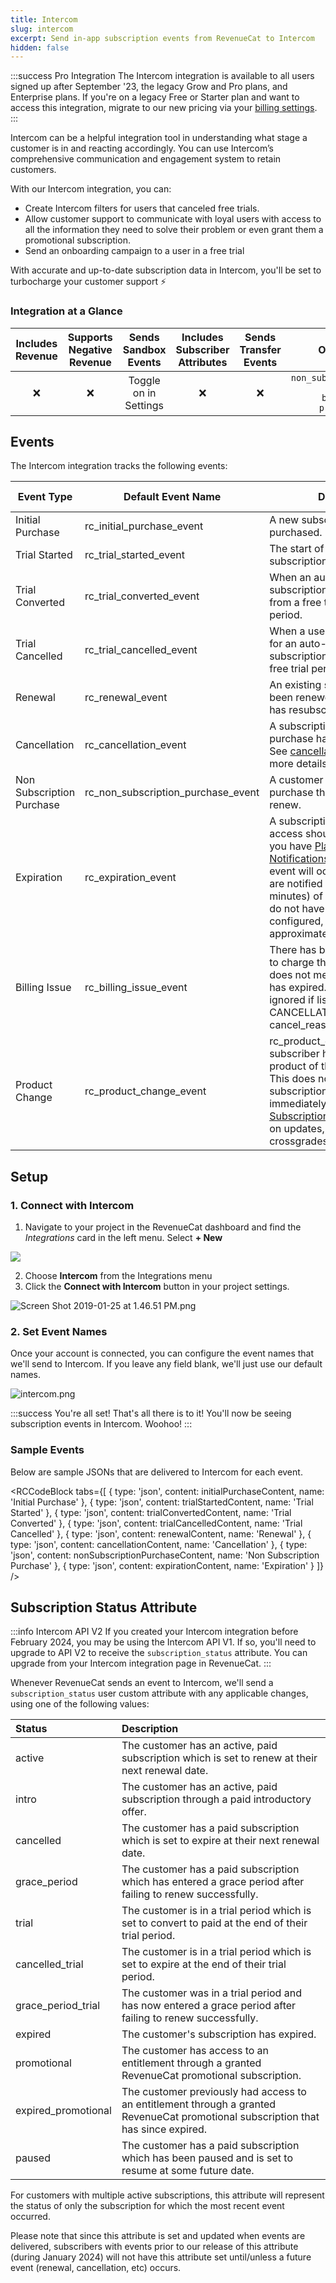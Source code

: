 ```yaml
---
title: Intercom
slug: intercom
excerpt: Send in-app subscription events from RevenueCat to Intercom
hidden: false
---
```


:::success Pro Integration
The Intercom integration is available to all users signed up after September '23, the legacy Grow and Pro plans, and Enterprise plans. If you're on a legacy Free or Starter plan and want to access this integration, migrate to our new pricing via your [billing settings](https://app.revenuecat.com/settings/billing).
:::

Intercom can be a helpful integration tool in understanding what stage a customer is in and reacting accordingly. You can use Intercom’s comprehensive communication and engagement system to retain customers.

With our Intercom integration, you can:

- Create Intercom filters for users that canceled free trials.
- Allow customer support to communicate with loyal users with access to all the information they need to solve their problem or even grant them a promotional subscription.
- Send an onboarding campaign to a user in a free trial

With accurate and up-to-date subscription data in Intercom, you'll be set to turbocharge your customer support ⚡️

### Integration at a Glance

| Includes Revenue | Supports Negative Revenue | Sends Sandbox Events  | Includes Subscriber Attributes | Sends Transfer Events |                                       Optional Event Types                                        |
| :--------------: | :-----------------------: | :-------------------: | :----------------------------: | :-------------------: | :-----------------------------------------------------------------------------------------------: |
|        ❌        |            ❌             | Toggle on in Settings |               ❌               |          ❌           | `non_subscription_purchase_event` `expiration_event` `billing_issue_event` `product_change_event` |

## Events

The Intercom integration tracks the following events:

| Event Type               | Default Event Name             | Description                                                                                                                                                                                                                                                                                                                                                                                                                | App Store | Play Store | Amazon | Stripe | Promo |
|--------------------------|--------------------------------|----------------------------------------------------------------------------------------------------------------------------------------------------------------------------------------------------------------------------------------------------------------------------------------------------------------------------------------------------------------------------------------------------------------------------|-----------|------------|--------|--------|-------|
| Initial Purchase         | rc_initial_purchase_event      | A new subscription has been purchased.                                                                                                                                                                                                                                                                                                                                                                                     | ✅         | ✅          | ✅      | ✅      | ❌     |
| Trial Started            | rc_trial_started_event         | The start of an auto-renewing subscription product free trial.                                                                                                                                                                                                                                                                                                                                                             | ✅         | ✅          | ✅      | ✅      | ❌     |
| Trial Converted          | rc_trial_converted_event       | When an auto-renewing subscription product converts from a free trial to normal paid period.                                                                                                                                                                                                                                                                                                                                | ✅         | ✅          | ✅      | ✅      | ❌     |
| Trial Cancelled          | rc_trial_cancelled_event       | When a user turns off renewals for an auto-renewing subscription product during a free trial period.                                                                                                                                                                                                                                                                                                                        | ✅         | ✅          | ✅      | ✅      | ❌     |
| Renewal                  | rc_renewal_event               | An existing subscription has been renewed or a lapsed user has resubscribed.                                                                                                                                                                                                                                                                                                                                               | ✅         | ✅          | ✅      | ✅      | ❌     |
| Cancellation             | rc_cancellation_event          | A subscription or non-renewing purchase has been cancelled. See [cancellation reasons](/integrations/webhooks/event-types-and-fields#cancellation-and-expiration-reasons) for more details.                                                                                                                                                                                                                        | ✅         | ✅          | ✅      | ✅      | ✅     |
| Non Subscription Purchase| rc_non_subscription_purchase_event | A customer has made a purchase that will not auto-renew.                                                                                                                                                                                                                                                                                                                                                                    | ✅         | ✅          | ✅      | ✅      | ✅     |
| Expiration               | rc_expiration_event            | A subscription has expired and access should be removed. If you have [Platform Server Notifications](/platform-resources/server-notifications) configured, this event will occur as soon as we are notified (within seconds to minutes) of the expiration. If you do not have notifications configured, delays may be approximately 1 hour.                                                                         | ✅         | ✅          | ✅      | ✅      | ✅     |
| Billing Issue            | rc_billing_issue_event         | There has been a problem trying to charge the subscriber. This does not mean the subscription has expired. Can be safely ignored if listening to CANCELLATION event + cancel_reason=BILLING_ERROR.                                                                                                                                                                                                                         | ✅         | ✅          | ✅      | ✅      | ❌     |
| Product Change           | rc_product_change_event        | rc_product_change_event A subscriber has changed the product of their subscription. This does not mean the new subscription is in effect immediately. See [Managing Subscriptions](/subscription-guidance/managing-subscriptions) for more details on updates, downgrades, and crossgrades.                                                                                                                          | ✅         | ✅          | ❌      | ✅      | ❌     |

## Setup

### 1. Connect with Intercom

1. Navigate to your project in the RevenueCat dashboard and find the _Integrations_ card in the left menu. Select **+ New**

![](https://files.readme.io/29eadd0-app.revenuecat.com_projects_85ff18c7_collaborators_1.png)

2. Choose **Intercom** from the Integrations menu
3. Click the **Connect with Intercom** button in your project settings.

![](https://files.readme.io/25cc36c-Screen_Shot_2019-01-25_at_1.46.51_PM.png "Screen Shot 2019-01-25 at 1.46.51 PM.png")

### 2. Set Event Names

Once your account is connected, you can configure the event names that we'll send to Intercom. If you leave any field blank, we'll just use our default names.

![](https://files.readme.io/1046464-intercom.png "intercom.png")

:::success You're all set!
That's all there is to it! You'll now be seeing subscription events in Intercom. Woohoo!
:::

### Sample Events

Below are sample JSONs that are delivered to Intercom for each event.


<RCCodeBlock tabs={[
    { type: 'json', content: initialPurchaseContent, name: 'Initial Purchase' },
    { type: 'json', content: trialStartedContent, name: 'Trial Started' },
    { type: 'json', content: trialConvertedContent, name: 'Trial Converted' },
    { type: 'json', content: trialCancelledContent, name: 'Trial Cancelled' },
    { type: 'json', content: renewalContent, name: 'Renewal' },
    { type: 'json', content: cancellationContent, name: 'Cancellation' },
    { type: 'json', content: nonSubscriptionPurchaseContent, name: 'Non Subscription Purchase' },
    { type: 'json', content: expirationContent, name: 'Expiration' }
]} />


## Subscription Status Attribute

:::info Intercom API V2
If you created your Intercom integration before February 2024, you may be using the Intercom API V1. If so, you'll need to upgrade to API V2 to receive the `subscription_status` attribute. You can upgrade from your Intercom integration page in RevenueCat.
:::

Whenever RevenueCat sends an event to Intercom, we'll send a `subscription_status` user custom attribute with any applicable changes, using one of the following values:

| Status              | Description                                                                                                                        |
| :------------------ | :--------------------------------------------------------------------------------------------------------------------------------- |
| active              | The customer has an active, paid subscription which is set to renew at their next renewal date.                                    |
| intro               | The customer has an active, paid subscription through a paid introductory offer.                                                   |
| cancelled           | The customer has a paid subscription which is set to expire at their next renewal date.                                            |
| grace_period        | The customer has a paid subscription which has entered a grace period after failing to renew successfully.                         |
| trial               | The customer is in a trial period which is set to convert to paid at the end of their trial period.                                |
| cancelled_trial     | The customer is in a trial period which is set to expire at the end of their trial period.                                         |
| grace_period_trial  | The customer was in a trial period and has now entered a grace period after failing to renew successfully.                         |
| expired             | The customer's subscription has expired.                                                                                           |
| promotional         | The customer has access to an entitlement through a granted RevenueCat promotional subscription.                                   |
| expired_promotional | The customer previously had access to an entitlement through a granted RevenueCat promotional subscription that has since expired. |
| paused              | The customer has a paid subscription which has been paused and is set to resume at some future date.       

For customers with multiple active subscriptions, this attribute will represent the status of only the subscription for which the most recent event occurred.

Please note that since this attribute is set and updated when events are delivered, subscribers with events prior to our release of this attribute (during January 2024) will not have this attribute set until/unless a future event (renewal, cancellation, etc) occurs.